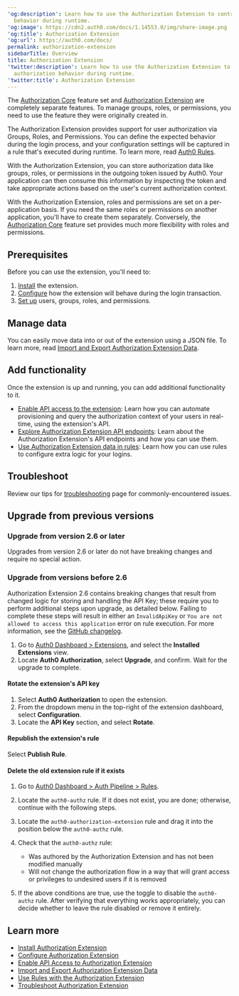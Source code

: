 ---
'og:description': Learn how to use the Authorization Extension to control user authorization
  behavior during runtime.
'og:image': https://cdn2.auth0.com/docs/1.14553.0/img/share-image.png
'og:title': Authorization Extension
'og:url': https://auth0.com/docs/
permalink: authorization-extension
sidebarTitle: Overview
title: Authorization Extension
'twitter:description': Learn how to use the Authorization Extension to control user
  authorization behavior during runtime.
'twitter:title': Authorization Extension
---
<Callout icon="file-lines" color="#0EA5E9" iconType="regular">

The [Authorization Core](/docs/manage-users/access-control/rbac) feature set and [Authorization Extension](/docs/customize/extensions/authorization-extension) are completely separate features. To manage groups, roles, or permissions, you need to use the feature they were originally created in.

</Callout>

The Authorization Extension provides support for user authorization via Groups, Roles, and Permissions. You can define the expected behavior during the login process, and your configuration settings will be captured in a rule that's executed during runtime. To learn more, read [Auth0 Rules](/docs/customize/rules).

With the Authorization Extension, you can store authorization data like groups, roles, or permissions in the outgoing token issued by Auth0. Your application can then consume this information by inspecting the token and take appropriate actions based on the user's current authorization context.

With the Authorization Extension, roles and permissions are set on a per-application basis. If you need the same roles or permissions on another application, you'll have to create them separately. Conversely, the [Authorization Core](/docs/manage-users/access-control/rbac) feature set provides much more flexibility with roles and permissions.

## Prerequisites

Before you can use the extension, you'll need to:

1. [Install](/docs/customize/extensions/authorization-extension/install-authorization-extension) the extension.
2. [Configure](/docs/customize/extensions/authorization-extension/configure-authorization-extension) how the extension will behave during the login transaction.
3. [Set up](/docs/customize/extensions/authorization-extension/set-up-authorization-extension-users) users, groups, roles, and permissions.

## Manage data

You can easily move data into or out of the extension using a JSON file. To learn more, read [Import and Export Authorization Extension Data](/docs/customize/extensions/authorization-extension/import-and-export-authorization-extension-data).

## Add functionality

Once the extension is up and running, you can add additional functionality to it.

* [Enable API access to the extension](/docs/customize/extensions/authorization-extension/enable-api-access-to-authorization-extension): Learn how you can automate provisioning and query the authorization context of your users in real-time, using the extension's API.
* [Explore Authorization Extension API endpoints](https://auth0.com/docs/api/authorization-extension): Learn about the Authorization Extension's API endpoints and how you can use them.
* [Use Authorization Extension data in rules](/docs/customize/extensions/authorization-extension/use-rules-with-the-authorization-extension): Learn how you can use rules to configure extra logic for your logins.

## Troubleshoot

Review our tips for [troubleshooting](/docs/troubleshoot/authentication-issues/troubleshoot-authorization-extension) page for commonly-encountered issues.

## Upgrade from previous versions

### Upgrade from version 2.6 or later

Upgrades from version 2.6 or later do not have breaking changes and require no special action.

### Upgrade from versions before 2.6

Authorization Extension 2.6 contains breaking changes that result from changed logic for storing and handling the API Key; these require you to perform additional steps upon upgrade, as detailed below. Failing to complete these steps will result in either an `InvalidApiKey` or `You are not allowed to access this application` error on rule execution. For more information, see the [GitHub changelog](https://github.com/auth0/auth0-authorization-extension/blob/master/CHANGELOG.md).

1. Go to [Auth0 Dashboard > Extensions](https://manage.auth0.com/#/extensions), and select the **Installed Extensions** view.
2. Locate **Auth0 Authorization**, select **Upgrade**, and confirm. Wait for the upgrade to complete.

#### Rotate the extension's API key

1. Select **Auth0 Authorization** to open the extension.
2. From the dropdown menu in the top-right of the extension dashboard, select **Configuration**.
3. Locate the **API Key** section, and select **Rotate**.

#### Republish the extension's rule

Select **Publish Rule**.

#### Delete the old extension rule if it exists

1. Go to [Auth0 Dashboard > Auth Pipeline > Rules](https://manage.auth0.com/#/rules).
2. Locate the `auth0-authz` rule. If it does not exist, you are done; otherwise, continue with the following steps.
3. Locate the `auth0-authorization-extension` rule and drag it into the position below the `auth0-authz` rule.
4. Check that the `auth0-authz` rule:

   * Was authored by the Authorization Extension and has not been modified manually
   * Will not change the authorization flow in a way that will grant access or privileges to undesired users if it is removed
5. If the above conditions are true, use the toggle to disable the `auth0-authz` rule. After verifying that everything works appropriately, you can decide whether to leave the rule disabled or remove it entirely.

## Learn more

* [Install Authorization Extension](/docs/customize/extensions/authorization-extension/install-authorization-extension)
* [Configure Authorization Extension](/docs/customize/extensions/authorization-extension/configure-authorization-extension)
* [Enable API Access to Authorization Extension](/docs/customize/extensions/authorization-extension/enable-api-access-to-authorization-extension)
* [Import and Export Authorization Extension Data](/docs/customize/extensions/authorization-extension/import-and-export-authorization-extension-data)
* [Use Rules with the Authorization Extension](/docs/customize/extensions/authorization-extension/use-rules-with-the-authorization-extension)
* [Troubleshoot Authorization Extension](/docs/troubleshoot/authentication-issues/troubleshoot-authorization-extension)